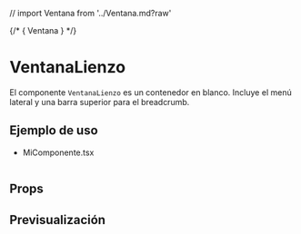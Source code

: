 // import Ventana from '../Ventana.md?raw'

<Meta of={ContenedorTarjetaSories} />

{/* <Markdown>{ Ventana }</Markdown> */}

# VentanaLienzo
El componente `VentanaLienzo` es un contenedor en blanco. Incluye el menú lateral y una barra superior para el breadcrumb.

## Ejemplo de uso

- MiComponente.tsx
```tsx

```

## Props

<ArgTypes />

## Previsualización

<Stories />

